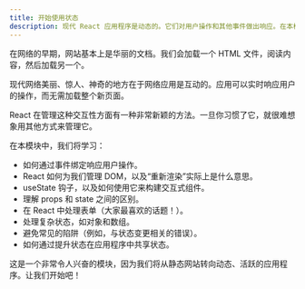```yaml
---
title: 开始使用状态
description: 现代 React 应用程序是动态的。它们对用户操作和其他事件做出响应。在本模块中，我们将看到 React 状态如何使我们的应用程序生动起来。
---
```


在网络的早期，网站基本上是华丽的文档。我们会加载一个 HTML 文件，阅读内容，然后加载另一个。

现代网络美丽、惊人、神奇的地方在于网络应用是互动的。应用可以实时响应用户的操作，而无需加载整个新页面。

React 在管理这种交互性方面有一种非常新颖的方法。一旦你习惯了它，就很难想象用其他方式来管理它。

在本模块中，我们将学习：

- 如何通过事件绑定响应用户操作。
- React 如何为我们管理 DOM，以及“重新渲染”实际上是什么意思。
- useState 钩子，以及如何使用它来构建交互式组件。
- 理解 props 和 state 之间的区别。
- 在 React 中处理表单（大家最喜欢的话题！）。
- 处理复杂状态，如对象和数组。
- 避免常见的陷阱（例如，与状态变更相关的错误）。
- 如何通过提升状态在应用程序中共享状态。

这是一个非常令人兴奋的模块，因为我们将从静态网站转向动态、活跃的应用程序。让我们开始吧！
